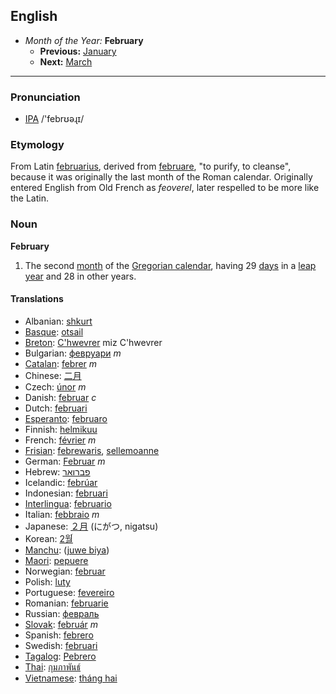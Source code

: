 == English ==
*''Month of the Year:'' '''February'''
**'''Previous:''' [[January]]
**'''Next:''' [[March]]

----
===Pronunciation===
*[[w:IPA|IPA]] /'febrʊəɻɪ/

===Etymology===
From Latin [[februarius]], derived from [[februare]], "to purify, to cleanse", because it was originally the last month of the Roman calendar. Originally entered English from Old French as ''feoverel'', later respelled to be more like the Latin.

===Noun===
'''February'''
#The second [[month]] of the [[Gregorian calendar]], having 29 [[day]]s in a [[leap year]] and 28 in other years.

====Translations====
*Albanian: [[shkurt]]
*[[Basque]]: [[otsail]]
*[[Breton]]: [[C'hwevrer]] miz C'hwevrer
*Bulgarian: [[февруари]] ''m''
*[[Catalan]]: [[febrer]] ''m''
*Chinese: [[二月]]
*Czech: [[únor]] ''m''
* Danish: [[februar]] ''c''
*Dutch: [[februari]]
*[[Esperanto]]: [[februaro]]
*Finnish: [[helmikuu]]
*French: [[février]] ''m''
*[[Frisian]]: [[febrewaris]], [[sellemoanne]]
*German: [[Februar]] ''m''
*Hebrew: [[פברואר]]
*Icelandic: [[febrúar]]
*Indonesian: [[februari]]
*[[Interlingua]]: [[februario]]
*Italian: [[febbraio]] ''m''
*Japanese: [[２月]] (にがつ, nigatsu)
*Korean: [[2월์]]
*[[Manchu]]: ([[juwe biya]])
*[[Maori]]: [[pepuere]]
*Norwegian: [[februar]]
*Polish: [[luty]]
*Portuguese: [[fevereiro]]
*Romanian: [[februarie]]
*Russian: [[февраль]]
*[[Slovak]]: [[február]] ''m''
*Spanish: [[febrero]]
*Swedish: [[februari]]
*[[Tagalog]]: [[Pebrero]]
*[[Thai]]: [[กุมภาพันธ์]]
*[[Vietnamese]]: [[tháng hai]]